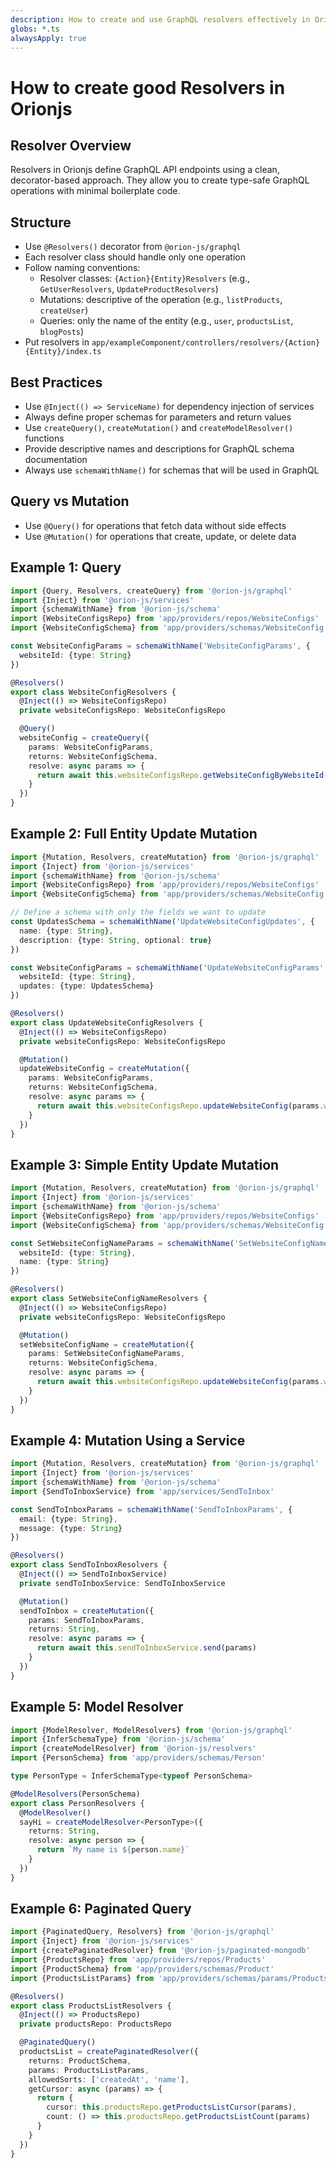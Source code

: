 ```yaml
---
description: How to create and use GraphQL resolvers effectively in Orionjs
globs: *.ts
alwaysApply: true
---
```


# How to create good Resolvers in Orionjs

## Resolver Overview

Resolvers in Orionjs define GraphQL API endpoints using a clean, decorator-based approach. They allow you to create type-safe GraphQL operations with minimal boilerplate code.

## Structure
- Use `@Resolvers()` decorator from `@orion-js/graphql`
- Each resolver class should handle only one operation
- Follow naming conventions:
  - Resolver classes: `{Action}{Entity}Resolvers` (e.g., `GetUserResolvers`, `UpdateProductResolvers`)
  - Mutations: descriptive of the operation (e.g., `listProducts`, `createUser`)
  - Queries: only the name of the entity (e.g., `user`, `productsList`, `blogPosts`)
- Put resolvers in `app/exampleComponent/controllers/resolvers/{Action}{Entity}/index.ts`

## Best Practices
- Use `@Inject(() => ServiceName)` for dependency injection of services
- Always define proper schemas for parameters and return values
- Use `createQuery()`, `createMutation()` and `createModelResolver()` functions
- Provide descriptive names and descriptions for GraphQL schema documentation
- Always use `schemaWithName()` for schemas that will be used in GraphQL

## Query vs Mutation
- Use `@Query()` for operations that fetch data without side effects
- Use `@Mutation()` for operations that create, update, or delete data

## Example 1: Query

```typescript
import {Query, Resolvers, createQuery} from '@orion-js/graphql'
import {Inject} from '@orion-js/services'
import {schemaWithName} from '@orion-js/schema'
import {WebsiteConfigsRepo} from 'app/providers/repos/WebsiteConfigs'
import {WebsiteConfigSchema} from 'app/providers/schemas/WebsiteConfig'

const WebsiteConfigParams = schemaWithName('WebsiteConfigParams', {
  websiteId: {type: String}
})

@Resolvers()
export class WebsiteConfigResolvers {
  @Inject(() => WebsiteConfigsRepo)
  private websiteConfigsRepo: WebsiteConfigsRepo

  @Query()
  websiteConfig = createQuery({
    params: WebsiteConfigParams,
    returns: WebsiteConfigSchema,
    resolve: async params => {
      return await this.websiteConfigsRepo.getWebsiteConfigByWebsiteId(params.websiteId)
    }
  })
}
```

## Example 2: Full Entity Update Mutation

```typescript
import {Mutation, Resolvers, createMutation} from '@orion-js/graphql'
import {Inject} from '@orion-js/services'
import {schemaWithName} from '@orion-js/schema'
import {WebsiteConfigsRepo} from 'app/providers/repos/WebsiteConfigs'
import {WebsiteConfigSchema} from 'app/providers/schemas/WebsiteConfig'

// Define a schema with only the fields we want to update
const UpdatesSchema = schemaWithName('UpdateWebsiteConfigUpdates', {
  name: {type: String},
  description: {type: String, optional: true}
})

const WebsiteConfigParams = schemaWithName('UpdateWebsiteConfigParams', {
  websiteId: {type: String},
  updates: {type: UpdatesSchema}
})

@Resolvers()
export class UpdateWebsiteConfigResolvers {
  @Inject(() => WebsiteConfigsRepo)
  private websiteConfigsRepo: WebsiteConfigsRepo

  @Mutation()
  updateWebsiteConfig = createMutation({
    params: WebsiteConfigParams,
    returns: WebsiteConfigSchema,
    resolve: async params => {
      return await this.websiteConfigsRepo.updateWebsiteConfig(params.websiteId, params.updates)
    }
  })
}
```

## Example 3: Simple Entity Update Mutation

```typescript
import {Mutation, Resolvers, createMutation} from '@orion-js/graphql'
import {Inject} from '@orion-js/services'
import {schemaWithName} from '@orion-js/schema'
import {WebsiteConfigsRepo} from 'app/providers/repos/WebsiteConfigs'
import {WebsiteConfigSchema} from 'app/providers/schemas/WebsiteConfig'

const SetWebsiteConfigNameParams = schemaWithName('SetWebsiteConfigNameParams', {
  websiteId: {type: String},
  name: {type: String}
})

@Resolvers()
export class SetWebsiteConfigNameResolvers {
  @Inject(() => WebsiteConfigsRepo)
  private websiteConfigsRepo: WebsiteConfigsRepo

  @Mutation()
  setWebsiteConfigName = createMutation({
    params: SetWebsiteConfigNameParams,
    returns: WebsiteConfigSchema,
    resolve: async params => {
      return await this.websiteConfigsRepo.updateWebsiteConfig(params.websiteId, {name: params.name})
    }
  })
}
```

## Example 4: Mutation Using a Service

```typescript
import {Mutation, Resolvers, createMutation} from '@orion-js/graphql'
import {Inject} from '@orion-js/services'
import {schemaWithName} from '@orion-js/schema'
import {SendToInboxService} from 'app/services/SendToInbox'

const SendToInboxParams = schemaWithName('SendToInboxParams', {
  email: {type: String},
  message: {type: String}
})

@Resolvers()
export class SendToInboxResolvers {
  @Inject(() => SendToInboxService)
  private sendToInboxService: SendToInboxService

  @Mutation()
  sendToInbox = createMutation({
    params: SendToInboxParams,
    returns: String,
    resolve: async params => {
      return await this.sendToInboxService.send(params)
    }
  })
}
```

## Example 5: Model Resolver

```typescript
import {ModelResolver, ModelResolvers} from '@orion-js/graphql'
import {InferSchemaType} from '@orion-js/schema'
import {createModelResolver} from '@orion-js/resolvers'
import {PersonSchema} from 'app/providers/schemas/Person'

type PersonType = InferSchemaType<typeof PersonSchema>

@ModelResolvers(PersonSchema)
export class PersonResolvers {
  @ModelResolver()
  sayHi = createModelResolver<PersonType>({
    returns: String,
    resolve: async person => {
      return `My name is ${person.name}`
    }
  })
}
```

## Example 6: Paginated Query

```typescript
import {PaginatedQuery, Resolvers} from '@orion-js/graphql'
import {Inject} from '@orion-js/services'
import {createPaginatedResolver} from '@orion-js/paginated-mongodb'
import {ProductsRepo} from 'app/providers/repos/Products'
import {ProductSchema} from 'app/providers/schemas/Product'
import {ProductsListParams} from 'app/providers/schemas/params/ProductsList'

@Resolvers()
export class ProductsListResolvers {
  @Inject(() => ProductsRepo)
  private productsRepo: ProductsRepo

  @PaginatedQuery()
  productsList = createPaginatedResolver({
    returns: ProductSchema,
    params: ProductsListParams,
    allowedSorts: ['createdAt', 'name'],
    getCursor: async (params) => {
      return {
        cursor: this.productsRepo.getProductsListCursor(params),
        count: () => this.productsRepo.getProductsListCount(params)
      }
    }
  })
}